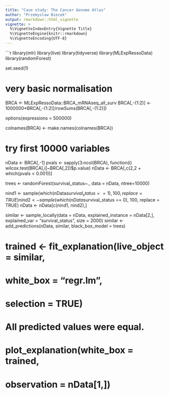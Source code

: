 ```yaml
---
title: "Case study: The Cancer Genome Atlas"
author: "Przemyslaw Biecek"
output: rmarkdown::html_vignette
vignette: >
  %\VignetteIndexEntry{Vignette Title}
  %\VignetteEngine{knitr::rmarkdown}
  %\VignetteEncoding{UTF-8}
---
```


```r
library(mlr)
library(live)
library(tidyverse)
library(MLExpRessoData)
library(randomForest)

set.seed(1)

# very basic normalisation
BRCA <- MLExpRessoData::BRCA_mRNAseq_all_surv
BRCA[,-(1:2)] <- 1000000*BRCA[,-(1:2)]/rowSums(BRCA[,-(1:2)])

options(expressions = 500000)

colnames(BRCA) <- make.names(colnames(BRCA))

# try first 10000 variables
nData <- BRCA[,-1]
pvals <- sapply(3:ncol(BRCA), function(i) wilcox.test(BRCA[,i]~BRCA[,2])$p.value)
nData <- BRCA[,c(2,2 + which(pvals < 0.001))]

trees <- randomForest(survival_status~., data = nData, ntree=10000)

nind1 <- sample(which(nData$survival_status == 1), 100, replace = TRUE)
nind2 <- sample(which(nData$survival_status == 0), 100, replace = TRUE)
nData <- nData[c(nind1, nind2),]

similar <- sample_locally(data = nData,
                          explained_instance = nData[2,],
                          explained_var = "survival_status", 
                          size = 2000)
similar <- add_predictions(nData, similar, black_box_model = trees)

# trained <- fit_explanation(live_object = similar, 
#                            white_box = "regr.lm", 
#                            selection = TRUE)
# All predicted values were equal.
# plot_explanation(white_box = trained,
#                observation = nData[1,])
